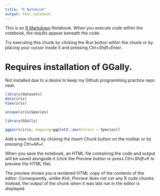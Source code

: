 ```yaml
---
title: "R Notebook"
output: html_notebook
---
```


This is an [R Markdown](http://rmarkdown.rstudio.com) Notebook. When you execute code within the notebook, the results appear beneath the code. 

Try executing this chunk by clicking the *Run* button within the chunk or by placing your cursor inside it and pressing *Ctrl+Shift+Enter*.

# Requires installation of GGally.

Not installed due to a desire to keep my Github programming practice repo neat.

```r
library(datasets)
data(iris)
View(iris)
```
```r
unique(iris$Species)
```
```r
library(GGally)
```
```r
ggpairs(iris, mapping=ggplot2::aes(colour = Species))
```

Add a new chunk by clicking the *Insert Chunk* button on the toolbar or by pressing *Ctrl+Alt+I*.

When you save the notebook, an HTML file containing the code and output will be saved alongside it (click the *Preview* button or press *Ctrl+Shift+K* to preview the HTML file).

The preview shows you a rendered HTML copy of the contents of the editor. Consequently, unlike *Knit*, *Preview* does not run any R code chunks. Instead, the output of the chunk when it was last run in the editor is displayed.
